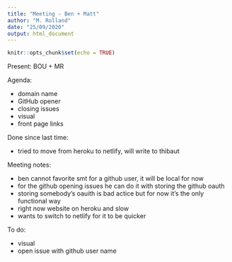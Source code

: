 ```yaml
---
title: "Meeting - Ben + Matt"
author: "M. Rolland"
date: "25/09/2020"
output: html_document
---
```


```r
knitr::opts_chunk$set(echo = TRUE)
```

Present: BOU + MR

Agenda:

* domain name
* GitHub opener
* closing issues
* visual
* front page links

Done since last time:

* tried to move from heroku to netlify, will write to thibaut

Meeting notes:

* ben cannot favorite smt for a github user, it will be local for now
* for the github opening issues he can do it with storing the github oauth
* storing somebody's oauith is bad actice but for now it's the only functional way
* right now website on heroku and slow
* wants to switch to netlify for it to be quicker

To do:

* visual
* open issue with github user name

